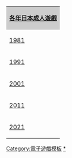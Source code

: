 {|class="noprint" style="float:right; margin:0 0 0 auto;border:1px solid #ccc;background-color:#fff;"
|style="background-color:#ccc;text-align:center" colspan=10|'''[[:Category:各年日本成人遊戲‎|各年日本成人遊戲‎]]'''
|- style="font-size:85%;"
|style="vertical-align:top"|[[:Category:1981年日本成人遊戲‎|1981]]
|style="vertical-align:top"|[[:Category:1982年日本成人遊戲‎|1982]]
|style="vertical-align:top"|[[:Category:1983年日本成人遊戲‎|1983]]
|style="vertical-align:top"|[[:Category:1984年日本成人遊戲‎|1984]]
|style="vertical-align:top"|[[:Category:1985年日本成人遊戲‎|1985]]
|style="vertical-align:top"|[[:Category:1986年日本成人遊戲‎|1986]]
|style="vertical-align:top"|[[:Category:1987年日本成人遊戲‎|1987]]
|style="vertical-align:top"|[[:Category:1988年日本成人遊戲‎|1988]]
|style="vertical-align:top"|[[:Category:1989年日本成人遊戲‎|1989]]
|style="vertical-align:top"|[[:Category:1990年日本成人遊戲‎|1990]]
|- style="font-size:85%;"
|style="vertical-align:top"|[[:Category:1991年日本成人遊戲‎|1991]]
|style="vertical-align:top"|[[:Category:1992年日本成人遊戲‎|1992]]
|style="vertical-align:top"|[[:Category:1993年日本成人遊戲‎|1993]]
|style="vertical-align:top"|[[:Category:1994年日本成人遊戲‎|1994]]
|style="vertical-align:top"|[[:Category:1995年日本成人遊戲‎|1995]]
|style="vertical-align:top"|[[:Category:1996年日本成人遊戲‎|1996]]
|style="vertical-align:top"|[[:Category:1997年日本成人遊戲‎|1997]]
|style="vertical-align:top"|[[:Category:1998年日本成人遊戲‎|1998]]
|style="vertical-align:top"|[[:Category:1999年日本成人遊戲‎|1999]]
|style="vertical-align:top"|[[:Category:2000年日本成人遊戲‎|2000]]
|- style="font-size:85%;"
|style="vertical-align:top"|[[:Category:2001年日本成人遊戲‎|2001]]
|style="vertical-align:top"|[[:Category:2002年日本成人遊戲‎|2002]]
|style="vertical-align:top"|[[:Category:2003年日本成人遊戲‎|2003]]
|style="vertical-align:top"|[[:Category:2004年日本成人遊戲‎|2004]]
|style="vertical-align:top"|[[:Category:2005年日本成人遊戲‎|2005]]
|style="vertical-align:top"|[[:Category:2006年日本成人遊戲‎|2006]]
|style="vertical-align:top"|[[:Category:2007年日本成人遊戲‎|2007]]
|style="vertical-align:top"|[[:Category:2008年日本成人遊戲‎|2008]]
|style="vertical-align:top"|[[:Category:2009年日本成人遊戲‎|2009]]
|style="vertical-align:top"|[[:Category:2010年日本成人遊戲‎|2010]]
|- style="font-size:85%;"
|style="vertical-align:top"|[[:Category:2011年日本成人遊戲‎|2011]]
|style="vertical-align:top"|[[:Category:2012年日本成人遊戲‎|2012]]
|style="vertical-align:top"|[[:Category:2013年日本成人遊戲‎|2013]]
|style="vertical-align:top"|[[:Category:2014年日本成人遊戲‎|2014]]
|style="vertical-align:top"|[[:Category:2015年日本成人遊戲‎|2015]]
|style="vertical-align:top"|[[:Category:2016年日本成人遊戲‎|2016]]
|style="vertical-align:top"|[[:Category:2017年日本成人遊戲‎|2017]]
|style="vertical-align:top"|[[:Category:2018年日本成人遊戲‎|2018]]
|style="vertical-align:top"|[[:Category:2019年日本成人遊戲‎|2019]]
|style="vertical-align:top"|[[:Category:2020年日本成人遊戲‎|2020]]
|- style="font-size:85%;"
|style="vertical-align:top"|[[:Category:2021年日本成人遊戲‎|2021]]
|style="vertical-align:top"|[[:Category:2022年日本成人遊戲‎|2022]]
|style="vertical-align:top"|[[:Category:2023年日本成人遊戲‎|2023]]
|style="vertical-align:top"|[[:Category:2024年日本成人遊戲‎|2024]]
|style="vertical-align:top"|[[:Category:2025年日本成人遊戲‎|2025]]
|style="vertical-align:top"|[[:Category:2026年日本成人遊戲‎|2026]]
|style="vertical-align:top"|[[:Category:2027年日本成人遊戲‎|2027]]
|style="vertical-align:top"|[[:Category:2028年日本成人遊戲‎|2028]]
|style="vertical-align:top"|[[:Category:2029年日本成人遊戲‎|2029]]
|style="vertical-align:top"|[[:Category:2030年日本成人遊戲‎|2030]]
|}<noinclude>
{{DEFAULTSORT:{{PAGENAME}}}}
[[Category:電子遊戲模板]]
[[Category:各年日本成人遊戲‎|*]]
</noinclude>